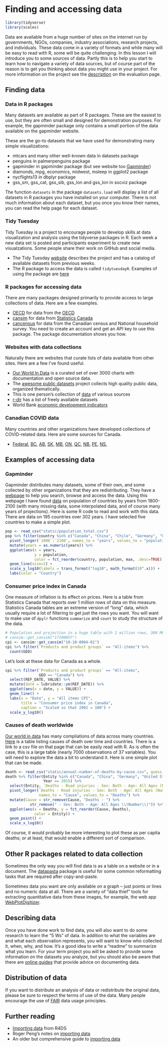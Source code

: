 # Finding and accessing data {#data-sources}

```r
library(tidyverse)
library(scales)
```

Data are available from a huge number of sites on the internet run by governments, NGOs, companies, industry associations, research projects, and individuals. These data come in a variety of formats and while many will be easy to read with R, some will be quite challenging. In this lesson I will introduce you to some sources of data. Partly this is to help you start to learn how to navigate a variety of data sources, but of course part of the reason is to get you thinking about data you might use in your project. For more information on the project see the [description](#project-description) on the evaluation page.

## Finding data

### Data in R packages

Many datasets are available as part of R packages. These are the easiest to use, but they are often small and designed for demonstration purposes. For example, the gapminder package only contains a small portion of the data available on the gapminder website.

These are the go-to datasets that we have used for demonstrating many simple visualizations:

* mtcars and many other well-known data in datasets package
* penguins in palmerpenguins package
* gapminder in gapminder package  (but see website too [Gapminder](https://www.gapminder.org/data/))
* diamonds, mpg, economics, midwest, msleep in ggplot2 package
* nycflights13 in dbplyr package
* gss_sm, gss_cat, gss_sib, gss_lon and gss_lon in socviz package

The function `datasets` in the package `datasets.load` will display a list of all datasets in R packages you have installed on your computer. There is not much information about each dataset, but you once you know their names, you can read the help page for each dataset.

### Tidy Tuesday

Tidy Tuesday is a project to encourage people to develop skills at data visualization and analysis using the tidyverse packages in R. 
Each week a new data set is posted and participants experiment to create new visualzations. Some people share their work on GitHub and social media.

* The Tidy Tuesday [website](https://github.com/rfordatascience/tidytuesday) describes the project and has a catalog of available datasets from previous weeks.
* The R package to access the data is called `tidytuesdayR`. Examples of using the package are [here](https://github.com/thebioengineer/tidytuesdayR)

### R packages for accessing data

There are many packages designed primarily to provide access to large collections of data. Here are a few examples.

* [OECD](https://cran.r-project.org/web/packages/OECD/vignettes/oecd_vignette_main.html) for data from the [OECD](https://stats.oecd.org/)
* [cansim](https://cran.r-project.org/web/packages/cansim/vignettes/cansim.html) for data from [Statistics Canada](https://www150.statcan.gc.ca/n1/en/type/data)
* [cancensus](https://cran.r-project.org/web/packages/cancensus/vignettes/cancensus.html) for data from the Canadian census and National household survey. You need to create an account and get an API key to use this package. The package documentation shows you how.

### Websites with data collections

Naturally there are websites that curate lists of data available from other sites. Here are a few I've found useful.

* [Our World In Data](https://ourworldindata.org/) is a curated set of over 3000 charts with documentation and open source data.
* The [awesome public datasets](https://github.com/awesomedata/awesome-public-datasets) project collects high quality public data, organized thematically. 
* This is one person's collection of [data](https://github.com/tacookson/data) of various sources
* [r-dir](https://r-dir.com/reference/datasets.html) has a list of freely available datasets
* World Bank [economic development indicators](https://datacatalog.worldbank.org/dataset/world-development-indicators)

### Canadian COVID data

Many countries and other organizations have developed collections of COVID-related data. Here are some sources for Canada.

* [Federal](https://health-infobase.canada.ca/covid-19/visual-data-gallery/), [BC](https://experience.arcgis.com/experience/a6f23959a8b14bfa989e3cda29297ded), [AB](https://www.alberta.ca/stats/covid-19-alberta-statistics.htm), [SK](https://dashboard.saskatchewan.ca/health-wellness/covid-19/cases), [MB](https://www.arcgis.com/apps/opsdashboard/index.html#/29e86894292e449aa75763b077281b5b?rha=Winnipeg), [ON](https://covid-19.ontario.ca/data), [QC](https://www.inspq.qc.ca/covid-19/donnees/par-region), [NB](https://experience.arcgis.com/experience/8eeb9a2052d641c996dba5de8f25a8aa), [PE](https://www.princeedwardisland.ca/en/information/health-and-wellness/pei-covid-19-case-data), [NS](https://novascotia.ca/coronavirus/data/), 

## Examples of accessing data

### Gapminder

Gapminder distributes many datasets, some of their own, and some collected by other organizations that they are redistributing. They have a [webpage](https://www.gapminder.org/data/) to help you search, browse and access the data. Using this webpage I have found [data](http://gapm.io/dpop) on population of countries by years from 1800-2100 (with many missing data, some interpolated data, and of course many years of projections). Here is some R code to read and work with this data. There are data on 195 countries over 302 years. I have selected five countries to make a simple plot.

```r
pop <- read_csv("static/population_total.csv")
pop %>% filter(country %in% c("Canada", "China", "Chile", "Germany", "United States")) %>%
  pivot_longer(`1800`:`2100`, names_to = "years", values_to = "population") %>%
  mutate(years = as.numeric(years)) %>%
  ggplot(aes(x = years, 
             y = population, 
             color = fct_reorder(country, population, max, .desc=TRUE))) +
  geom_line(size=2) +
  scale_y_log10(labels = trans_format("log10", math_format(10^.x))) +
  labs(color = "Country")
```

### Consumer price index in Canada

One measure of inflation is its effect on prices. Here is a table from Statistics Canada that reports over 1 million rows of data on this measure. Statistics Canada tables are an extreme version of "long" data, which usually require a lot of filtering to get just the rows you want. You will want to make use of `dpylr` functions `summarize` and `count` to study the structure of the data.

```r
# Population and projection in a huge table with 2 million rows, 300 MB of data
# cansim::get_cansim("17100057")  
cpi <- cansim::get_cansim("18-10-0004-01")
cpi %>% filter(`Products and product groups` == "All-items") %>%
  count(GEO)
```

Let's look at these data for Canada as a whole.

```r
cpi %>% filter(`Products and product groups` == "All-items",
               GEO == "Canada") %>%
  select(REF_DATE, VALUE) %>%
  mutate(date = lubridate::ym(REF_DATE)) %>%
  ggplot(aes(x = date, y = VALUE)) +
  geom_line() + 
  labs(x = "Date", y = "All items CPI",
       title = "Consumer price index in Canada",
       caption = "Scaled so that 2002 = 100") + 
  scale_y_log10()
```
### Causes of death worldwide

[Our world in data](https://ourworldindata.org/) has many compliations of data across many countries. [Here](https://ourworldindata.org/causes-of-death) is a table listing causes of death over time and countries. There is a link to a csv file on that page that can be easily read with R. As is often the case, this is a large table (nearly 7000 observations of 37 variables). You will need to explore the data a bit to understand it. Here is one simple plot that can be made.

```r
death <- read_csv("static/annual-number-of-deaths-by-cause.csv", guess_max = 10000)
death %>% filter(Entity %in% c("Canada", "China", "Germany", "United States"),
                 Year == 2015) %>%
  select(Entity, `Deaths - Road injuries - Sex: Both - Age: All Ages (Number)`:`Terrorism (deaths)`) %>%
  pivot_longer(`Deaths - Road injuries - Sex: Both - Age: All Ages (Number)`:`Terrorism (deaths)`,
               names_to = "Cause", values_to = "Deaths") %>%
  mutate(Cause = str_remove(Cause, "Deaths - ") %>% 
           str_remove(" - Sex: Both - Age: All Ages \\(Number\\)")) %>%
  ggplot(aes(x = Deaths, y = fct_reorder(Cause, Deaths), 
             color = Entity)) +
  geom_point() +
  scale_x_log10()
```

Of course, it would probably be more interesting to plot these as per capita deaths; or at least, that would enable a different sort of comparison.


## Other R packages related to data collection

Sometimes the only way you will find data is as a table on a website or in a document. The [datapasta](https://github.com/MilesMcBain/datapasta) package is useful for some common reformatting tasks that are required after copy-and-paste.

Sometimes data you want are only available on a graph -- just points or lines and no numeric data at all. There are a variety of "data thief" tools for extracting quantitative data from these images, for example, the web app [WebPlotDigitizer](https://automeris.io/WebPlotDigitizer/).


## Describing data

Once you have done work to find data, you will also want to do some research to learn the "5 Ws" of data. In addition to what the variables are and what each observation represents, you will want to know who collected it, when, why, and how. It's a good idea to write a "readme" to summarize what you learn. For your term project you will be asked to provide some information on the datasets you analyze, but you should also be aware that there are [online guides](https://data.research.cornell.edu/content/readme) that provide advice on documenting data. 

## Distribution of data

If you want to distribute an analysis of data or redistribute the original data, please be sure to respect the terms of use of the data. Many people encourage the use of [FAIR](https://en.wikipedia.org/wiki/FAIR_data) data usage principles.

## Further reading

* [Importing data](https://r4ds.had.co.nz/data-import.html) from R4DS
* Roger Peng's notes on [importing data](https://bookdown.org/rdpeng/rprogdatascience/getting-data-in-and-out-of-r.html)
* An older but comprehensive guide to [importing data](https://cran.r-project.org/doc/manuals/r-release/R-data.html)

